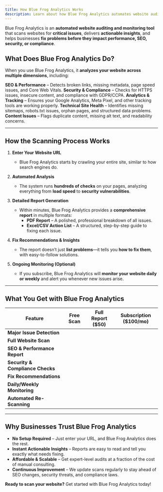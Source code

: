 ```yaml
---
title: How Blue Frog Analytics Works
description: Learn about how Blue Frog Analytics automates website audits, detects issues, and provides actionable insights.
---
```



Blue Frog Analytics is an **automated website auditing and monitoring tool** that scans websites for **critical issues**, delivers **actionable insights**, and helps businesses **fix problems before they impact performance, SEO, security, or compliance**.

## What Does Blue Frog Analytics Do?
When you use Blue Frog Analytics, it **analyzes your website across multiple dimensions**, including:

 **SEO & Performance** – Detects broken links, missing metadata, page speed issues, and Core Web Vitals.
 **Security & Compliance** – Checks for HTTPS issues, insecure content, and compliance with GDPR/CCPA.
 **Analytics & Tracking** – Ensures your Google Analytics, Meta Pixel, and other tracking tools are working properly.
 **Technical Site Health** – Identifies missing sitemaps, robots.txt issues, orphan pages, and structured data problems.
 **Content Issues** – Flags duplicate content, missing alt text, and readability concerns.

---

## How the Scanning Process Works

1. **Enter Your Website URL**
   - Blue Frog Analytics starts by crawling your entire site, similar to how search engines do.

2. **Automated Analysis**
   - The system runs **hundreds of checks** on your pages, analyzing everything from **load speed** to **security vulnerabilities**.

3. **Detailed Report Generation**
   - Within minutes, Blue Frog Analytics provides a **comprehensive report** in multiple formats:
     -  **PDF Report** – A polished, professional breakdown of all issues.
     -  **Excel/CSV Action List** – A structured, step-by-step guide to fixing each issue.

4. **Fix Recommendations & Insights**
   - The report doesn’t just **list problems**—it tells you **how to fix them**, with easy-to-follow solutions.

5. **Ongoing Monitoring (Optional)**
   - If you subscribe, Blue Frog Analytics will **monitor your website daily or weekly** and alert you whenever new issues arise.

---

## What You Get with Blue Frog Analytics

| Feature | Free Scan | Full Report ($50) | Subscription ($100/mo) |
|---------|----------|------------------|------------------|
| **Major Issue Detection** |  |  |  |
| **Full Website Scan** |  |  |  |
| **SEO & Performance Report** |  |  |  |
| **Security & Compliance Checks** |  |  |  |
| **Fix Recommendations** |  |  |  |
| **Daily/Weekly Monitoring** |  |  |  |
| **Automated Re-Scanning** |  |  |  |

---

## Why Businesses Trust Blue Frog Analytics

- **No Setup Required** – Just enter your URL, and Blue Frog Analytics does the rest.
- **Instant Actionable Insights** – Reports are easy to read and tell you exactly what needs fixing.
- **Affordable & Scalable** – Get expert-level audits at a fraction of the cost of manual consulting.
- **Continuous Improvement** – We update scans regularly to stay ahead of SEO changes, security threats, and compliance laws.

 **Ready to scan your website?** Get started with Blue Frog Analytics today!
